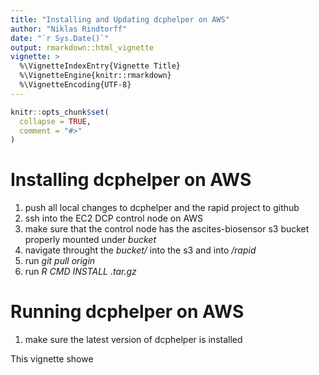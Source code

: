 ```yaml
---
title: "Installing and Updating dcphelper on AWS"
author: "Niklas Rindtorff"
date: "`r Sys.Date()`"
output: rmarkdown::html_vignette
vignette: >
  %\VignetteIndexEntry{Vignette Title}
  %\VignetteEngine{knitr::rmarkdown}
  %\VignetteEncoding{UTF-8}
---
```


```r
knitr::opts_chunk$set(
  collapse = TRUE,
  comment = "#>"
)
```

# Installing dcphelper on AWS

1. push all local changes to dcphelper and the rapid project to github
1. ssh into the EC2 DCP control node on AWS
1. make sure that the control node has the ascites-biosensor s3 bucket properly mounted under *bucket*
1. navigate throught the *bucket/* into the s3 and into */rapid*
1. run *git pull origin*
1. run *R CMD INSTALL <package-name>.tar.gz*

# Running dcphelper on AWS

1. make sure the latest version of dcphelper is installed

This vignette showe
